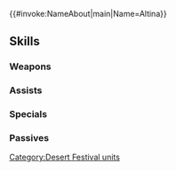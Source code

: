 {{#invoke:NameAbout|main|Name=Altina}}{{HeroPage Tabs}}
{{Hero Infobox
|Name=Altina
|Title=Unrivaled Dawn
|WeaponType=Green Axe
|MoveType=Infantry
|Origin=Fire Emblem: Radiant Dawn
|Gender=Female
|actorEN=Krizia Bajos
|actorJP=宮川美保
|artist=あっか
|additionDate=January 19, 2024
|releaseDate=January 19, 2024
|cv1=9
|cv2=900050
|TagID=ナバタオルティナ
|InternalID=1052
|Properties=special,tiara
|description=One of the Three Heroes who fought a dark god under the protection of a goddess. Interested in the utopia in Nabata and its sublime ideology. Appears in Fire Emblem: Radiant Dawn.
}}
{{Stats Page
|Lv1HP=20|Lv1ATK=8|Lv1SPD=3|Lv1DEF=12|Lv1RES=13
|GRHP=50|GRATK=90|GRSPD=30|GRDEF=70|GRRES=75
}}
==Skills==
===Weapons===
{{Weapons Table
|weapon1=Iron Axe
|weapon1Default=1
|weapon1Unlock=1
|weapon2=Steel Axe
|weapon2Default=2
|weapon2Unlock=2
|weapon3=Silver Axe
|weapon3Default=4
|weapon3Unlock=3
|weapon4=Arcadian Axes
|weapon4Default=5
|weapon4Unlock=5
}}
===Assists===
{{Assists Table}}
===Specials===
{{Specials Table
|special1=Chilling Wind
|special1Default=4
|special1Unlock=3
|special2=Iceberg
|special2Unlock=4
|special3=Arms of the Three
|special3Unlock=5
}}
===Passives===
{{Passives Table
|passiveA1=Atk/Res Finish 1
|passiveA2=Atk/Res Finish 2
|passiveA3=Atk/Res Finish 3
|passiveA4=Atk/Res Finish 4
|passiveA1Unlock=2
|passiveA2Unlock=3
|passiveA3Unlock=4
|passiveA4Unlock=5
|passiveB1=Atk/Def Bulwark 1
|passiveB2=Atk/Def Bulwark 2
|passiveB3=Atk/Def Bulwark 3
|passiveB4=A/D Bulwark 4
|passiveB1Unlock=2
|passiveB2Unlock=3
|passiveB3Unlock=4
|passiveB4Unlock=5
|passiveC1=Time's Pulse 1
|passiveC2=Time's Pulse 2
|passiveC3=Time's Pulse 3
|passiveC4=Time's Pulse 4
|passiveC1Unlock=2
|passiveC2Unlock=3
|passiveC3Unlock=4
|passiveC4Unlock=5
}}
{{Heroes Navbox}}
[[Category:Desert Festival units]]